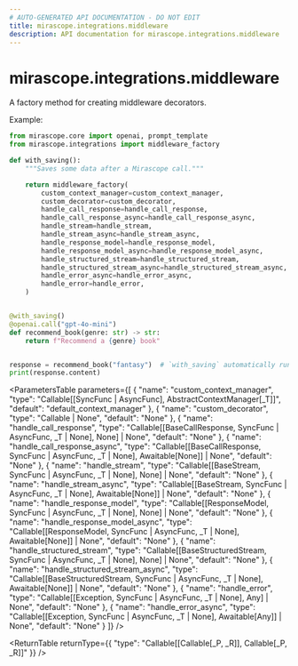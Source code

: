 ```yaml
---
# AUTO-GENERATED API DOCUMENTATION - DO NOT EDIT
title: mirascope.integrations.middleware
description: API documentation for mirascope.integrations.middleware
---
```


# mirascope.integrations.middleware

<ApiType type="Function" />

A factory method for creating middleware decorators.

Example:

```python
from mirascope.core import openai, prompt_template
from mirascope.integrations import middleware_factory

def with_saving():
    """Saves some data after a Mirascope call."""

    return middleware_factory(
        custom_context_manager=custom_context_manager,
        custom_decorator=custom_decorator,
        handle_call_response=handle_call_response,
        handle_call_response_async=handle_call_response_async,
        handle_stream=handle_stream,
        handle_stream_async=handle_stream_async,
        handle_response_model=handle_response_model,
        handle_response_model_async=handle_response_model_async,
        handle_structured_stream=handle_structured_stream,
        handle_structured_stream_async=handle_structured_stream_async,
        handle_error_async=handle_error_async,
        handle_error=handle_error,
    )


@with_saving()
@openai.call("gpt-4o-mini")
def recommend_book(genre: str) -> str:
    return f"Recommend a {genre} book"


response = recommend_book("fantasy")  # `with_saving` automatically run
print(response.content)
```

<ParametersTable
  parameters={[
  {
    "name": "custom_context_manager",
    "type": "Callable[[SyncFunc | AsyncFunc], AbstractContextManager[_T]]",
    "default": "default_context_manager"
  },
  {
    "name": "custom_decorator",
    "type": "Callable | None",
    "default": "None"
  },
  {
    "name": "handle_call_response",
    "type": "Callable[[BaseCallResponse, SyncFunc | AsyncFunc, _T | None], None] | None",
    "default": "None"
  },
  {
    "name": "handle_call_response_async",
    "type": "Callable[[BaseCallResponse, SyncFunc | AsyncFunc, _T | None], Awaitable[None]] | None",
    "default": "None"
  },
  {
    "name": "handle_stream",
    "type": "Callable[[BaseStream, SyncFunc | AsyncFunc, _T | None], None] | None",
    "default": "None"
  },
  {
    "name": "handle_stream_async",
    "type": "Callable[[BaseStream, SyncFunc | AsyncFunc, _T | None], Awaitable[None]] | None",
    "default": "None"
  },
  {
    "name": "handle_response_model",
    "type": "Callable[[ResponseModel, SyncFunc | AsyncFunc, _T | None], None] | None",
    "default": "None"
  },
  {
    "name": "handle_response_model_async",
    "type": "Callable[[ResponseModel, SyncFunc | AsyncFunc, _T | None], Awaitable[None]] | None",
    "default": "None"
  },
  {
    "name": "handle_structured_stream",
    "type": "Callable[[BaseStructuredStream, SyncFunc | AsyncFunc, _T | None], None] | None",
    "default": "None"
  },
  {
    "name": "handle_structured_stream_async",
    "type": "Callable[[BaseStructuredStream, SyncFunc | AsyncFunc, _T | None], Awaitable[None]] | None",
    "default": "None"
  },
  {
    "name": "handle_error",
    "type": "Callable[[Exception, SyncFunc | AsyncFunc, _T | None], Any] | None",
    "default": "None"
  },
  {
    "name": "handle_error_async",
    "type": "Callable[[Exception, SyncFunc | AsyncFunc, _T | None], Awaitable[Any]] | None",
    "default": "None"
  }
]}
/>

<ReturnTable
  returnType={{
  "type": "Callable[[Callable[_P, _R]], Callable[_P, _R]]"
}}
/>


